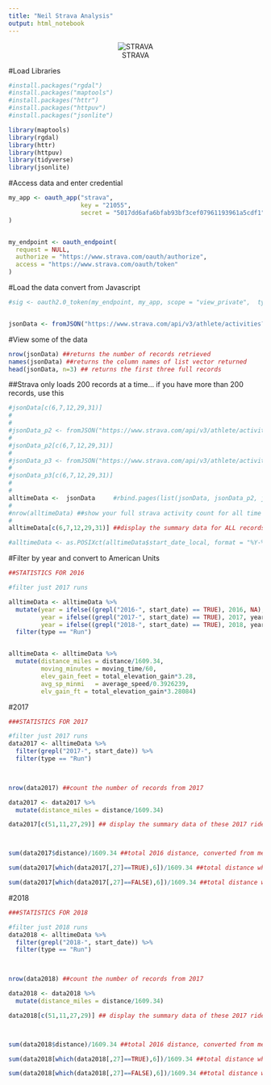 ```yaml
---
title: "Neil Strava Analysis"
output: html_notebook
---
```

<center>
![STRAVA](http://www.thesmugglersportive.co.uk/wp-content/uploads/2016/03/Strava-Logo.png)
</center>

#Load Libraries 
```r
#install.packages("rgdal")
#install.packages("maptools")
#install.packages("httr")
#install.packages("httpuv")
#install.packages("jsonlite")

library(maptools)
library(rgdal)   
library(httr)
library(httpuv)
library(tidyverse)
library(jsonlite)
```

#Access data and enter credential
```r

my_app <- oauth_app("strava",
                    key = "21055",
                    secret = "5017dd6afa6bfab93bf3cef07961193961a5cdf1"
)


my_endpoint <- oauth_endpoint(
  request = NULL,
  authorize = "https://www.strava.com/oauth/authorize",
  access = "https://www.strava.com/oauth/token"
)

```

#Load the data convert from Javascript
```r
#sig <- oauth2.0_token(my_endpoint, my_app, scope = "view_private",  type = NULL, use_oob = FALSE, as_header = FALSE,   use_basic_auth = FALSE, cache = FALSE)


jsonData <- fromJSON("https://www.strava.com/api/v3/athlete/activities?access_token=5017dd6afa6bfab93bf3cef07961193961a5cdf1&per_page=200", flatten = TRUE)

```


#View some of the data
```r
nrow(jsonData) ##returns the number of records retrieved
names(jsonData) ##returns the column names of list vector returned
head(jsonData, n=3) ## returns the first three full records
```

##Strava only loads 200 records at a time... if you have more than 200 records, use this
```r
#jsonData[c(6,7,12,29,31)]
#
#
#jsonData_p2 <- fromJSON("https://www.strava.com/api/v3/athlete/activities?access_token=5017dd6afa6bfab93bf3cef07961193961a5cdf1&per_page=200&page=2", flatten = TRUE)
#
#jsonData_p2[c(6,7,12,29,31)]
#
#jsonData_p3 <- fromJSON("https://www.strava.com/api/v3/athlete/activities?access_token=5017dd6afa6bfab93bf3cef07961193961a5cdf1&per_page=200&page=3", flatten = TRUE)
#
#jsonData_p3[c(6,7,12,29,31)]
#
#
alltimeData <-  jsonData     #rbind.pages(list(jsonData, jsonData_p2, jsonData_p3)) ##combines the three list vectors into one
#
#nrow(alltimeData) ##show your full strava activity count for all time
#
alltimeData[c(6,7,12,29,31)] ##display the summary data for ALL records

#alltimeData <- as.POSIXct(alltimeData$start_date_local, format = "%Y-%m-%dT%TZ") #convert from character to date


```

#Filter by year and convert to American Units
```r

##STATISTICS FOR 2016

#filter just 2017 runs

alltimeData <- alltimeData %>% 
  mutate(year = ifelse((grepl("2016-", start_date) == TRUE), 2016, NA),
         year = ifelse((grepl("2017-", start_date) == TRUE), 2017, year),
         year = ifelse((grepl("2018-", start_date) == TRUE), 2018, year))  %>% 
  filter(type == "Run")


alltimeData <- alltimeData %>% 
  mutate(distance_miles = distance/1609.34,
         moving_minutes = moving_time/60,
         elev_gain_feet = total_elevation_gain*3.28,
         avg_sp_minmi   = average_speed/0.3926239,
         elv_gain_ft = total_elevation_gain*3.28084)
```

#2017
```r


###STATISTICS FOR 2017

#filter just 2017 runs
data2017 <- alltimeData %>% 
  filter(grepl("2017-", start_date)) %>% 
  filter(type == "Run")
  


nrow(data2017) ##count the number of records from 2017

data2017 <- data2017 %>% 
  mutate(distance_miles = distance/1609.34)

data2017[c(51,11,27,29)] ## display the summary data of these 2017 rides



sum(data2017$distance)/1609.34 ##total 2016 distance, converted from meters to miles

sum(data2017[which(data2017[,27]==TRUE),6])/1609.34 ##total distance where Commute = True, also converted from meters to miles

sum(data2017[which(data2017[,27]==FALSE),6])/1609.34 ##total distance where Commute = False, again converted from meters to miles

```


#2018
```r


###STATISTICS FOR 2018

#filter just 2018 runs
data2018 <- alltimeData %>% 
  filter(grepl("2018-", start_date)) %>% 
  filter(type == "Run")
  


nrow(data2018) ##count the number of records from 2017

data2018 <- data2018 %>% 
  mutate(distance_miles = distance/1609.34)

data2018[c(51,11,27,29)] ## display the summary data of these 2017 rides



sum(data2018$distance)/1609.34 ##total 2016 distance, converted from meters to miles

sum(data2018[which(data2018[,27]==TRUE),6])/1609.34 ##total distance where Commute = True, also converted from meters to miles

sum(data2018[which(data2018[,27]==FALSE),6])/1609.34 ##total distance where Commute = False, again converted from meters to miles

```



